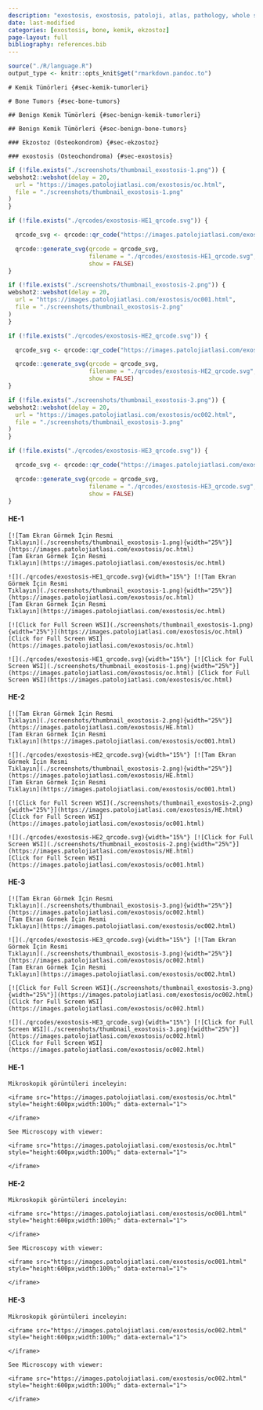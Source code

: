```yaml
---
description: "exostosis, exostosis, patoloji, atlas, pathology, whole slide image"
date: last-modified
categories: [exostosis, bone, kemik, ekzostoz]
page-layout: full
bibliography: references.bib
---
```


```r

source("./R/language.R")
output_type <- knitr::opts_knit$get("rmarkdown.pandoc.to")

```

```asis

# Kemik Tümörleri {#sec-kemik-tumorleri}
```



```asis

# Bone Tumors {#sec-bone-tumors}
```


```asis

## Benign Kemik Tümörleri {#sec-benign-kemik-tumorleri}
```


```asis

## Benign Kemik Tümörleri {#sec-benign-bone-tumors}
```




```asis

### Ekzostoz (Osteokondrom) {#sec-ekzostoz}
```



```asis

### exostosis (Osteochondroma) {#sec-exostosis}
```




```r
if (!file.exists("./screenshots/thumbnail_exostosis-1.png")) {
webshot2::webshot(delay = 20,
  url = "https://images.patolojiatlasi.com/exostosis/oc.html",
  file = "./screenshots/thumbnail_exostosis-1.png"
)
}
```


```r
if (!file.exists("./qrcodes/exostosis-HE1_qrcode.svg")) {

  qrcode_svg <- qrcode::qr_code("https://images.patolojiatlasi.com/exostosis/oc.html")

  qrcode::generate_svg(qrcode = qrcode_svg,
                       filename = "./qrcodes/exostosis-HE1_qrcode.svg",
                       show = FALSE)
}
```



```r
if (!file.exists("./screenshots/thumbnail_exostosis-2.png")) {
webshot2::webshot(delay = 20,
  url = "https://images.patolojiatlasi.com/exostosis/oc001.html",
  file = "./screenshots/thumbnail_exostosis-2.png"
)
}
```



```r
if (!file.exists("./qrcodes/exostosis-HE2_qrcode.svg")) {

  qrcode_svg <- qrcode::qr_code("https://images.patolojiatlasi.com/exostosis/oc001.html")

  qrcode::generate_svg(qrcode = qrcode_svg,
                       filename = "./qrcodes/exostosis-HE2_qrcode.svg",
                       show = FALSE)
}
```




```r
if (!file.exists("./screenshots/thumbnail_exostosis-3.png")) {
webshot2::webshot(delay = 20,
  url = "https://images.patolojiatlasi.com/exostosis/oc002.html",
  file = "./screenshots/thumbnail_exostosis-3.png"
)
}
```


```r
if (!file.exists("./qrcodes/exostosis-HE3_qrcode.svg")) {

  qrcode_svg <- qrcode::qr_code("https://images.patolojiatlasi.com/exostosis/oc002.html")

  qrcode::generate_svg(qrcode = qrcode_svg,
                       filename = "./qrcodes/exostosis-HE3_qrcode.svg",
                       show = FALSE)
}
```





 




#### HE-1

:::: {.content-hidden when-format="pdf"}




```asis

[![Tam Ekran Görmek İçin Resmi
Tıklayın](./screenshots/thumbnail_exostosis-1.png){width="25%"}](https://images.patolojiatlasi.com/exostosis/oc.html)
[Tam Ekran Görmek İçin Resmi
Tıklayın](https://images.patolojiatlasi.com/exostosis/oc.html)
```






::::





:::: {.content-visible when-format="pdf"}




```asis

![](./qrcodes/exostosis-HE1_qrcode.svg){width="15%"} [![Tam Ekran Görmek İçin Resmi
Tıklayın](./screenshots/thumbnail_exostosis-1.png){width="25%"}](https://images.patolojiatlasi.com/exostosis/oc.html)
[Tam Ekran Görmek İçin Resmi
Tıklayın](https://images.patolojiatlasi.com/exostosis/oc.html)
```





::::




:::: {.content-hidden when-format="pdf"}



```asis

[![Click for Full Screen WSI](./screenshots/thumbnail_exostosis-1.png){width="25%"}](https://images.patolojiatlasi.com/exostosis/oc.html) [Click for Full Screen WSI](https://images.patolojiatlasi.com/exostosis/oc.html)
```





::::





:::: {.content-visible when-format="pdf"}



```asis

![](./qrcodes/exostosis-HE1_qrcode.svg){width="15%"} [![Click for Full Screen WSI](./screenshots/thumbnail_exostosis-1.png){width="25%"}](https://images.patolojiatlasi.com/exostosis/oc.html) [Click for Full Screen WSI](https://images.patolojiatlasi.com/exostosis/oc.html)
```






::::

#### HE-2




:::: {.content-hidden when-format="pdf"}




```asis

[![Tam Ekran Görmek İçin Resmi
Tıklayın](./screenshots/thumbnail_exostosis-2.png){width="25%"}](https://images.patolojiatlasi.com/exostosis/HE.html)
[Tam Ekran Görmek İçin Resmi
Tıklayın](https://images.patolojiatlasi.com/exostosis/oc001.html)
```




::::





:::: {.content-visible when-format="pdf"}




```asis

![](./qrcodes/exostosis-HE2_qrcode.svg){width="15%"} [![Tam Ekran Görmek İçin Resmi
Tıklayın](./screenshots/thumbnail_exostosis-2.png){width="25%"}](https://images.patolojiatlasi.com/exostosis/HE.html)
[Tam Ekran Görmek İçin Resmi
Tıklayın](https://images.patolojiatlasi.com/exostosis/oc001.html)
```





::::




:::: {.content-hidden when-format="pdf"}


```asis

[![Click for Full Screen WSI](./screenshots/thumbnail_exostosis-2.png){width="25%"}](https://images.patolojiatlasi.com/exostosis/HE.html)
[Click for Full Screen WSI](https://images.patolojiatlasi.com/exostosis/oc001.html)
```




::::





:::: {.content-visible when-format="pdf"}


```asis

![](./qrcodes/exostosis-HE2_qrcode.svg){width="15%"} [![Click for Full Screen WSI](./screenshots/thumbnail_exostosis-2.png){width="25%"}](https://images.patolojiatlasi.com/exostosis/HE.html)
[Click for Full Screen WSI](https://images.patolojiatlasi.com/exostosis/oc001.html)
```





::::



#### HE-3




:::: {.content-hidden when-format="pdf"}



```asis

[![Tam Ekran Görmek İçin Resmi
Tıklayın](./screenshots/thumbnail_exostosis-3.png){width="25%"}](https://images.patolojiatlasi.com/exostosis/oc002.html)
[Tam Ekran Görmek İçin Resmi
Tıklayın](https://images.patolojiatlasi.com/exostosis/oc002.html)
```





::::





:::: {.content-visible when-format="pdf"}



```asis

![](./qrcodes/exostosis-HE3_qrcode.svg){width="15%"} [![Tam Ekran Görmek İçin Resmi
Tıklayın](./screenshots/thumbnail_exostosis-3.png){width="25%"}](https://images.patolojiatlasi.com/exostosis/oc002.html)
[Tam Ekran Görmek İçin Resmi
Tıklayın](https://images.patolojiatlasi.com/exostosis/oc002.html)
```






::::




:::: {.content-hidden when-format="pdf"}



```asis

[![Click for Full Screen WSI](./screenshots/thumbnail_exostosis-3.png){width="25%"}](https://images.patolojiatlasi.com/exostosis/oc002.html)
[Click for Full Screen WSI](https://images.patolojiatlasi.com/exostosis/oc002.html)
```





::::





:::: {.content-visible when-format="pdf"}



```asis

![](./qrcodes/exostosis-HE3_qrcode.svg){width="15%"} [![Click for Full Screen WSI](./screenshots/thumbnail_exostosis-3.png){width="25%"}](https://images.patolojiatlasi.com/exostosis/oc002.html)
[Click for Full Screen WSI](https://images.patolojiatlasi.com/exostosis/oc002.html)
```






::::





#### HE-1


```asis

Mikroskopik görüntüleri inceleyin:

<iframe src="https://images.patolojiatlasi.com/exostosis/oc.html" style="height:600px;width:100%;" data-external="1">

</iframe>
```


```asis

See Microscopy with viewer:

<iframe src="https://images.patolojiatlasi.com/exostosis/oc.html" style="height:600px;width:100%;" data-external="1">

</iframe>
```


#### HE-2


```asis

Mikroskopik görüntüleri inceleyin:

<iframe src="https://images.patolojiatlasi.com/exostosis/oc001.html" style="height:600px;width:100%;" data-external="1">

</iframe>
```



```asis

See Microscopy with viewer:

<iframe src="https://images.patolojiatlasi.com/exostosis/oc001.html" style="height:600px;width:100%;" data-external="1">

</iframe>
```

#### HE-3




```asis

Mikroskopik görüntüleri inceleyin:

<iframe src="https://images.patolojiatlasi.com/exostosis/oc002.html" style="height:600px;width:100%;" data-external="1">

</iframe>
```


```asis

See Microscopy with viewer:

<iframe src="https://images.patolojiatlasi.com/exostosis/oc002.html" style="height:600px;width:100%;" data-external="1">

</iframe>
```






